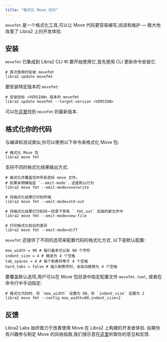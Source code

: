 ```yaml
---
title: "格式化 Move 合约"
---
```


`movefmt` 是一个格式化工具,可以让 Move 代码更容易编写,阅读和维护 — 极大地改善了 Libra2 上的开发体验.

## 安装

`movefmt` 已集成到 Libra2 CLI 中.要开始使用它,首先使用 CLI 更新命令安装它.

```shellscript filename="Terminal"
# 首次使用时安装 movefmt
libra2 update movefmt
```

要安装特定版本的 `movefmt`:

```shellscript filename="Terminal"
# 安装目标 <VERSION> 版本的 movefmt
libra2 update movefmt --target-version <VERSION>
```

可以在[这里](https://github.com/movebit/movefmt/releases)找到 `movefmt` 的最新版本.

## 格式化你的代码

与编译和测试类似,你可以使用以下命令来格式化 Move 包:

```shellscript filename="Terminal"
# 格式化 Move 包
libra2 move fmt
```

支持不同的格式化结果输出方式:

```shellscript filename="Terminal"
# 格式化并覆盖包中所有目标 move 文件。
# 如果未明确指定 `--emit-mode`，这是默认行为
libra2 move fmt --emit-mode=overwrite

# 将格式化结果打印到终端
libra2 move fmt --emit-mode=std-out

# 将格式化结果打印到同一目录下带有 `.fmt.out` 后缀的新文件中
libra2 move fmt --emit-mode=new-file

# 打印格式化前后的差异
libra2 move fmt --emit-mode=diff
```

`movefmt` 还提供了不同的选项来配置代码的格式化方式.
以下是默认配置:

```
max_width = 90 # 每行最多可以有 90 个字符
indent_size = 4 # 缩进为 4 个空格
tab_spaces = 4 # 每个制表符等于 4 个空格
hard_tabs = false # 插入制表符时，会自动替换为 4 个空格
```

要覆盖默认选项,用户可以在 Move 包目录中指定配置文件 `movefmt.toml`,
或者在命令行中手动指定:

```shellscript filename="Terminal"
# 格式化代码时，将 `max_width` 设置为 80，将 `indent_size` 设置为 2
libra2 move fmt --config max_width=80,indent_size=2
```

## 反馈

Libra2 Labs 始终致力于改善使用 Move 在 Libra2 上构建的开发者体验.
如果你有兴趣参与制定 Move 的风格指南,我们很乐意在[这里](https://github.com/movebit/movefmt/issues)听取你的意见和反馈.
